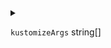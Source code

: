 
<details>
<summary>

`kustomizeArgs`  <span class="config-field-type">string[]</span> 

</summary>

KustomizeArgs are extra arguments for `kustomize build` which will be run before `kubectl apply`

</details>
